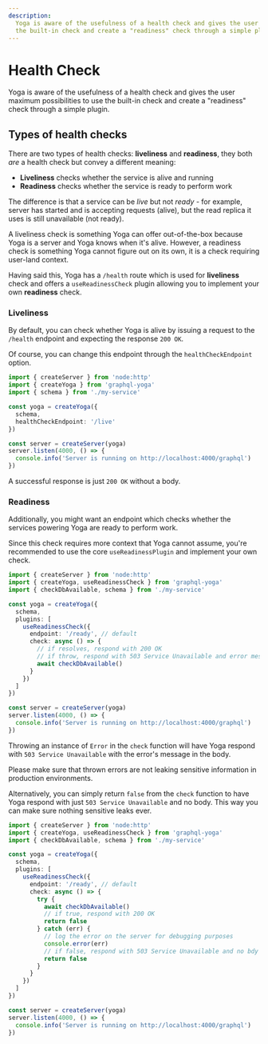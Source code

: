 ```yaml
---
description:
  Yoga is aware of the usefulness of a health check and gives the user maximum possibilities to use
  the built-in check and create a "readiness" check through a simple plugin.
---
```



# Health Check

Yoga is aware of the usefulness of a health check and gives the user maximum possibilities to use
the built-in check and create a "readiness" check through a simple plugin.

## Types of health checks

There are two types of health checks: **liveliness** and **readiness**, they both _are_ a health
check but convey a different meaning:

- **Liveliness** checks whether the service is alive and running
- **Readiness** checks whether the service is ready to perform work

The difference is that a service can be _live_ but not _ready_ - for example, server has started and
is accepting requests (alive), but the read replica it uses is still unavailable (not ready).

A liveliness check is something Yoga can offer out-of-the-box because Yoga is a server and Yoga
knows when it's alive. However, a readiness check is something Yoga cannot figure out on its own, it
is a check requiring user-land context.

Having said this, Yoga has a `/health` route which is used for **liveliness** check and offers a
`useReadinessCheck` plugin allowing you to implement your own **readiness** check.

### Liveliness

By default, you can check whether Yoga is alive by issuing a request to the `/health` endpoint and
expecting the response `200 OK`.

Of course, you can change this endpoint through the `healthCheckEndpoint` option.

```ts
import { createServer } from 'node:http'
import { createYoga } from 'graphql-yoga'
import { schema } from './my-service'

const yoga = createYoga({
  schema,
  healthCheckEndpoint: '/live'
})

const server = createServer(yoga)
server.listen(4000, () => {
  console.info('Server is running on http://localhost:4000/graphql')
})
```

A successful response is just `200 OK` without a body.

### Readiness

Additionally, you might want an endpoint which checks whether the services powering Yoga are ready
to perform work.

Since this check requires more context that Yoga cannot assume, you're recommended to use the core
`useReadinessPlugin` and implement your own check.

```ts
import { createServer } from 'node:http'
import { createYoga, useReadinessCheck } from 'graphql-yoga'
import { checkDbAvailable, schema } from './my-service'

const yoga = createYoga({
  schema,
  plugins: [
    useReadinessCheck({
      endpoint: '/ready', // default
      check: async () => {
        // if resolves, respond with 200 OK
        // if throw, respond with 503 Service Unavailable and error message as plaintext in body
        await checkDbAvailable()
      }
    })
  ]
})

const server = createServer(yoga)
server.listen(4000, () => {
  console.info('Server is running on http://localhost:4000/graphql')
})
```

Throwing an instance of `Error` in the `check` function will have Yoga respond with
`503 Service Unavailable` with the error's message in the body.

<Callout>
  Please make sure that thrown errors are not leaking sensitive information in production
  environments.
</Callout>

Alternatively, you can simply return `false` from the `check` function to have Yoga respond with
just `503 Service Unavailable` and no body. This way you can make sure nothing sensitive leaks ever.

```ts
import { createServer } from 'node:http'
import { createYoga, useReadinessCheck } from 'graphql-yoga'
import { checkDbAvailable, schema } from './my-service'

const yoga = createYoga({
  schema,
  plugins: [
    useReadinessCheck({
      endpoint: '/ready', // default
      check: async () => {
        try {
          await checkDbAvailable()
          // if true, respond with 200 OK
          return false
        } catch (err) {
          // log the error on the server for debugging purposes
          console.error(err)
          // if false, respond with 503 Service Unavailable and no bdy
          return false
        }
      }
    })
  ]
})

const server = createServer(yoga)
server.listen(4000, () => {
  console.info('Server is running on http://localhost:4000/graphql')
})
```

